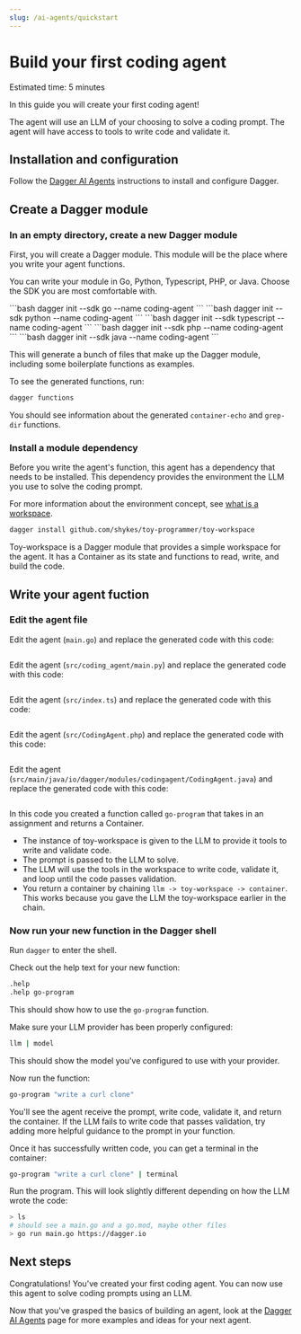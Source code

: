 ```yaml
---
slug: /ai-agents/quickstart
---
```


# Build your first coding agent

Estimated time: 5 minutes

In this guide you will create your first coding agent!

The agent will use an LLM of your choosing to solve a coding prompt. The agent will have access to tools to write code and validate it.

## Installation and configuration

Follow the [Dagger AI Agents](/ai-agents#initial-setup) instructions to install and configure Dagger.

## Create a Dagger module

### In an empty directory, create a new Dagger module

First, you will create a Dagger module. This module will be the place where you write your agent functions.

You can write your module in Go, Python, Typescript, PHP, or Java. Choose the SDK you are most comfortable with.

<Tabs groupId="language">
<TabItem value="Go">
```bash
dagger init --sdk go --name coding-agent
```
</TabItem>
<TabItem value="Python">
```bash
dagger init --sdk python --name coding-agent
```
</TabItem>
<TabItem value="Typescript">
```bash
dagger init --sdk typescript --name coding-agent
```
</TabItem>
<TabItem value="PHP">
```bash
dagger init --sdk php --name coding-agent
```
</TabItem>
<TabItem value="Java">
```bash
dagger init --sdk java --name coding-agent
```
</TabItem>
</Tabs>

This will generate a bunch of files that make up the Dagger module, including some boilerplate functions as examples.

To see the generated functions, run:

```bash
dagger functions
```

You should see information about the generated `container-echo` and `grep-dir` functions.

### Install a module dependency

Before you write the agent's function, this agent has a dependency that needs to be installed. This dependency provides the environment the LLM you use to solve the coding prompt.

For more information about the environment concept, see [what is a workspace](/ai-agents#what-is-this-workspace-object-that-most-of-the-examples-use).

```bash
dagger install github.com/shykes/toy-programmer/toy-workspace
```

Toy-workspace is a Dagger module that provides a simple workspace for the agent. It has a Container as its state and functions to read, write, and build the code.

## Write your agent fuction

### Edit the agent file

<Tabs groupId="language">
<TabItem value="Go">

Edit the agent (`main.go`) and replace the generated code with this code:

```go file=./snippets/coding-agent/go/main.go
```

</TabItem>
<TabItem value="Python">

Edit the agent (`src/coding_agent/main.py`) and replace the generated code with this code:
```python file=./snippets/coding-agent/python/src/coding_agent/main.py
```

</TabItem>
<TabItem value="Typescript">

Edit the agent (`src/index.ts`) and replace the generated code with this code:
```typescript file=./snippets/coding-agent/typescript/src/index.ts
```

</TabItem>
<TabItem value="PHP">

Edit the agent (`src/CodingAgent.php`) and replace the generated code with this code:
```php file=./snippets/coding-agent/php/src/CodingAgent.php
```

</TabItem>
<TabItem value="Java">

Edit the agent (`src/main/java/io/dagger/modules/codingagent/CodingAgent.java`) and replace the generated code with this code:
```java file=./snippets/coding-agent/java/src/main/java/io/dagger/modules/codingagent/CodingAgent.java
```

</TabItem>
</Tabs>

In this code you created a function called `go-program` that takes in an assignment and returns a Container.

- The instance of toy-workspace is given to the LLM to provide it tools to write and validate code.
- The prompt is passed to the LLM to solve.
- The LLM will use the tools in the workspace to write code, validate it, and loop until the code passes validation.
- You return a container by chaining `llm -> toy-workspace -> container`. This works because you gave the LLM the toy-workspace earlier in the chain.

### Now run your new function in the Dagger shell

Run `dagger` to enter the shell.

Check out the help text for your new function:

```bash
.help
.help go-program
```

This should show how to use the `go-program` function.

Make sure your LLM provider has been properly configured:

```bash
llm | model
```

This should show the model you've configured to use with your provider.

Now run the function:

```bash
go-program "write a curl clone"
```

You'll see the agent receive the prompt, write code, validate it, and return the container.
If the LLM fails to write code that passes validation, try adding more helpful guidance to the prompt in your function.

Once it has successfully written code, you can get a terminal in the container:

```bash
go-program "write a curl clone" | terminal
```

Run the program. This will look slightly different depending on how the LLM wrote the code:

```bash
> ls
# should see a main.go and a go.mod, maybe other files
> go run main.go https://dagger.io
```

## Next steps

Congratulations! You've created your first coding agent. You can now use this agent to solve coding prompts using an LLM.

Now that you've grasped the basics of building an agent, look at the [Dagger AI Agents](/ai-agents#examples) page for more examples and ideas for your next agent.
